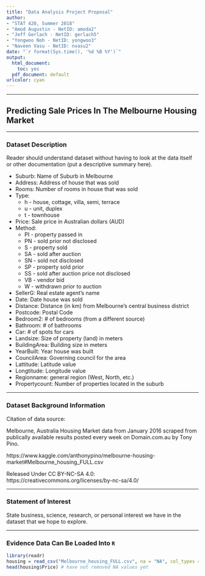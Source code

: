 ```yaml
---
title: "Data Analysis Project Proposal"
author:
- "STAT 420, Summer 2018"
- "Amod Augustin - NetID: amoda2"
- "Jeff Gerlach - NetID: gerlach5"
- "Yongwoo Noh - NetID: yongwoo3"
- "Naveen Vasu - NetID: nvasu2"
date: "`r format(Sys.time(), '%d %B %Y')`"
output:
  html_document: 
    toc: yes
  pdf_document: default
urlcolor: cyan
---
```


***

## Predicting Sale Prices In The Melbourne Housing Market

***

### Dataset Description

Reader should understand dataset without having to look at the data itself or other documentation (put a descriptive summary here).
 
 * Suburb: Name of Suburb in Melbourne
 * Address: Address of house that was sold
 * Rooms: Number of rooms in house that was sold
 * Type: 
    + h - house, cottage, villa, semi, terrace
    + u - unit, duplex
    + t - townhouse
 * Price: Sale price in Australian dollars (AUD)
 * Method: 
    + PI - property passed in
    + PN - sold prior not disclosed
    + S - property sold
    + SA - sold after auction
    + SN - sold not disclosed
    + SP - property sold prior
    + SS - sold after auction price not disclosed
    + VB - vendor bid
    + W - withdrawn prior to auction
 * SellerG: Real estate agent's name
 * Date: Date house was sold
 * Distance: Distance (in km) from Melbourne's central business district
 * Postcode: Postal Code
 * Bedroom2: # of bedrooms (from a different source)
 * Bathroom: # of bathrooms
 * Car: # of spots for cars
 * Landsize: Size of property (land) in meters
 * BuildingArea: Building size in meters
 * YearBuilt: Year house was built
 * CouncilArea: Governing council for the area
 * Lattitude: Latitude value
 * Longtitude: Longitude value
 * Regionname: general region (West, North, etc.)
 * Propertycount: Number of properties located in the suburb

***

### Dataset Background Information

Citation of data source:

Melbourne, Australia Housing Market data from January 2016 scraped from publically available results posted every week on Domain.com.au by Tony Pino.

https://www.kaggle.com/anthonypino/melbourne-housing-market#Melbourne_housing_FULL.csv

Released Under CC BY-NC-SA 4.0:
https://creativecommons.org/licenses/by-nc-sa/4.0/

***

### Statement of Interest

State business, science, research, or personal interest we have in the dataset that we hope to explore.

***

### Evidence Data Can Be Loaded Into `R`

```r
library(readr)
housing = read_csv("Melbourne_housing_FULL.csv", na = "NA", col_types = cols(BuildingArea = col_number(), Landsize = col_number(), Price = col_number(), Propertycount = col_number(), Date = col_date(format = "%d/%m/%Y")))
head(housing$Price) # have not removed NA values yet
```
 
 
